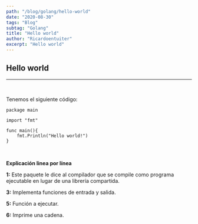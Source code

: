 ```yaml
---
path: "/blog/golang/hello-world"
date: "2020-08-30"
tags: "Blog"
subtag: "Golang"
title: "Hello world"
author: "Ricardoentuiter"
excerpt: "Hello world"
---
```


## Hello world

---
<br/>

Tenemos el siguiente código:

```javascript{numberLines: true}
package main

import "fmt"

func main(){
	fmt.Println("Hello world!")
}
```
<br/>

**Explicación linea por línea**

**1:** Este paquete le dice al compilador que se compile como programa ejecutable en lugar de una librería compartida.

**3:** Implementa funciones de entrada y salida.

**5:** Función a ejecutar.

**6:** Imprime una cadena.
